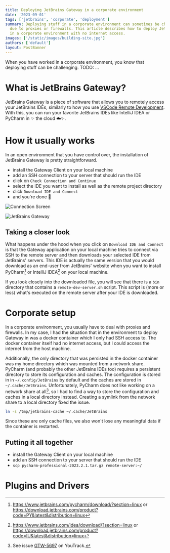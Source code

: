 ```yaml
---
title: Deploying JetBrains Gateway in a corporate environment
date: '2023-09-01'
tags: ['jetbrains', 'corporate', 'deployment']
summary: Deploying stuff in a corporate environment can sometimes be challenging
  due to proxies or firewalls. This article describes how to deploy JetBrains Gateway
  in a corporate environment with no internet access.
images: ['/static/images/building-site.jpg']
authors: ['default']
layout: PostBanner
---
```


When you have worked in a corporate environment, you know that deploying stuff can be challenging.
TODO: ...

# What is JetBrains Gateway?

JetBrains Gateway is a piece of software that allows you to remotely access your JetBrains IDEs,
similarly to how you use [VSCode Remote Development](https://code.visualstudio.com/docs/remote/ssh).
With this, you can run your favorite JetBrains IDEs like IntelliJ IDEA or PyCharm in :sparkles: the cloud :cloud::sparkles:.

# How it usually works

In an open environment that you have control over, the installation of JetBrains Gateway is pretty straightforward.

- install the Gateway Client on your local machine
- add an SSH connection to your server that should run the IDE
- click on `Check Connection and Continue`
- select the IDE you want to install as well as the remote project directory
- click `Download IDE and Connect`
- and you're done :tada:

![Connection Screen](/static/images/jetbrains-gateway-corporate/gateway-1.png)

![JetBrains Gateway](/static/images/jetbrains-gateway-corporate/gateway-2.png)

## Taking a closer look

What happens under the hood when you click on `Download IDE and Connect` is that the Gateway application on your local machine 
tries to connect via SSH to the remote server and then downloads your selected IDE from JetBrains' servers.
This IDE is actually the same version that you would download as an end-user from JetBrains' website when you want to install PyCharm[^1] or IntelliJ IDEA[^2] on your local machine.

If you look closely into the downloaded file, you will see that there is a `bin` directory that contains a `remote-dev-server.sh` script.
This script is (more or less) what's executed on the remote server after your IDE is downloaded.

# Corporate setup

In a corporate environment, you usually have to deal with proxies and firewalls.
In my case, I had the situation that in the environment to deploy Gateway in was a docker container which I only had SSH access to.
The docker container itself had no internet access, but I could access the internet from the host machine.

Additionally, the only directory that was persisted in the docker container was my home directory which was mounted from a network share.
PyCharm (and probably the other JetBrains IDEs too) requires a persistent directory to store its configuration and caches.
The configuration is stored in in `~/.config/JetBrains` by default and the caches are stored in `~/.cache/JetBrains`.
Unfortunately, PyCharm does not like working on a network share at all[^3], so I had to find a way to store the configuration and caches in a local directory instead.
Creating a symlink from the network share to a local directory fixed the issue.

```bash
ln -s /tmp/jetbrains-cache ~/.cache/JetBrains
```

Since these are only cache files, we also won't lose any meaningful data if the container is restarted.

## Putting it all together

- install the Gateway Client on your local machine
- add an SSH connection to your server that should run the IDE
- `scp pycharm-professional-2023.2.1.tar.gz remote-server:~/`



# Plugins and Drivers

[^1]: https://www.jetbrains.com/pycharm/download/?section=linux or https://download.jetbrains.com/product?code=PY&latest&distribution=linux
[^2]: https://www.jetbrains.com/idea/download/?section=linux or https://download.jetbrains.com/product?code=IU&latest&distribution=linux
[^3]: See issue [GTW-5697](https://youtrack.jetbrains.com/issue/GTW-5697) on YouTrack.

